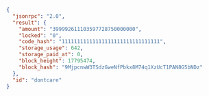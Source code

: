 ```json
{
  "jsonrpc": "2.0",
  "result": {
    "amount": "399992611103597728750000000",
    "locked": "0",
    "code_hash": "11111111111111111111111111111111",
    "storage_usage": 642,
    "storage_paid_at": 0,
    "block_height": 17795474,
    "block_hash": "9MjpcnwW3TSdzGweNfPbkx8M74q1XzUcT1PAN8G5bNDz"
  },
  "id": "dontcare"
}
```
